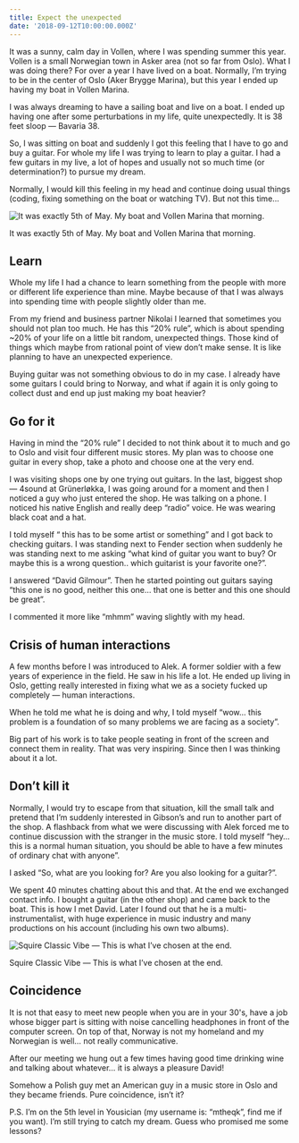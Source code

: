 ```yaml
---
title: Expect the unexpected
date: '2018-09-12T10:00:00.000Z'
---
```


It was a sunny, calm day in Vollen, where I was spending summer this year. Vollen is a small Norwegian town in Asker area (not so far from Oslo). What I was doing there? For over a year I have lived on a boat. Normally, I’m trying to be in the center of Oslo (Aker Brygge Marina), but this year I ended up having my boat in Vollen Marina.

I was always dreaming to have a sailing boat and live on a boat. I ended up having one after some perturbations in my life, quite unexpectedly. It is 38 feet sloop — Bavaria 38.

So, I was sitting on boat and suddenly I got this feeling that I have to go and buy a guitar. For whole my life I was trying to learn to play a guitar. I had a few guitars in my live, a lot of hopes and usually not so much time (or determination?) to pursue my dream.

Normally, I would kill this feeling in my head and continue doing usual things (coding, fixing something on the boat or watching TV). But not this time…

![It was exactly 5th of May. My boat and Vollen Marina that morning.](./1.jpeg)
<div class="caption">It was exactly 5th of May. My boat and Vollen Marina that morning.</div>

## Learn
Whole my life I had a chance to learn something from the people with more or different life experience than mine. Maybe because of that I was always into spending time with people slightly older than me.

From my friend and business partner Nikolai I learned that sometimes you should not plan too much. He has this “20% rule”, which is about spending ~20% of your life on a little bit random, unexpected things. Those kind of things which maybe from rational point of view don’t make sense. It is like planning to have an unexpected experience.

Buying guitar was not something obvious to do in my case. I already have some guitars I could bring to Norway, and what if again it is only going to collect dust and end up just making my boat heavier?

## Go for it
Having in mind the “20% rule” I decided to not think about it to much and go to Oslo and visit four different music stores. My plan was to choose one guitar in every shop, take a photo and choose one at the very end.

I was visiting shops one by one trying out guitars. In the last, biggest shop — 4sound at Grünerløkka, I was going around for a moment and then I noticed a guy who just entered the shop. He was talking on a phone. I noticed his native English and really deep “radio” voice. He was wearing black coat and a hat.

I told myself “ this has to be some artist or something” and I got back to checking guitars. I was standing next to Fender section when suddenly he was standing next to me asking “what kind of guitar you want to buy? Or maybe this is a wrong question.. which guitarist is your favorite one?”.

I answered “David Gilmour”. Then he started pointing out guitars saying “this one is no good, neither this one… that one is better and this one should be great”.

I commented it more like “mhmm” waving slightly with my head.

## Crisis of human interactions
A few months before I was introduced to Alek.
A former soldier with a few years of experience in the field. He saw in his life a lot.
He ended up living in Oslo, getting really interested in fixing
what we as a society fucked up completely — human interactions.

When he told me what he is doing and why, I told myself “wow… this problem is a foundation of so many problems we are facing as a society”.

Big part of his work is to take people seating in front of the screen and connect them in reality. That was very inspiring. Since then I was thinking about it a lot.

## Don’t kill it
Normally, I would try to escape from that situation, kill the small talk and pretend that I’m suddenly interested in Gibson’s and run to another part of the shop. A flashback from what we were discussing with Alek forced me to continue discussion with the stranger in the music store. I told myself “hey…this is a normal human situation, you should be able to have a few minutes of ordinary chat with anyone”.

I asked “So, what are you looking for? Are you also looking for a guitar?”.

We spent 40 minutes chatting about this and that. At the end we exchanged contact info. I bought a guitar (in the other shop) and came back to the boat. This is how I met David. Later I found out that he is a multi-instrumentalist, with huge experience in music industry and many productions on his account (including his own two albums).



![Squire Classic Vibe — This is what I’ve chosen at the end.](./2.jpeg)
<div class="caption">Squire Classic Vibe — This is what I’ve chosen at the end.</div>


## Coincidence
It is not that easy to meet new people when you are in your 30's, have a job whose bigger part is sitting with noise cancelling headphones in front of the computer screen. On top of that, Norway is not my homeland and my Norwegian is well… not really communicative.

After our meeting we hung out a few times having good time drinking wine and talking about whatever… it is always a pleasure David!

Somehow a Polish guy met an American guy in a music store in Oslo and they became friends. Pure coincidence, isn’t it?

P.S. I’m on the 5th level in Yousician (my username is: “mtheqk”, find me if you want). I’m still trying to catch my dream. Guess who promised me some lessons?